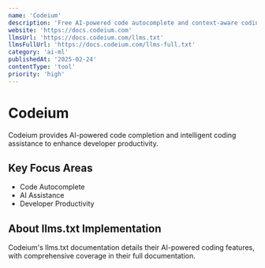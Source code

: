 ```yaml
---
name: 'Codeium'
description: 'Free AI-powered code autocomplete and context-aware coding assistant'
website: 'https://docs.codeium.com'
llmsUrl: 'https://docs.codeium.com/llms.txt'
llmsFullUrl: 'https://docs.codeium.com/llms-full.txt'
category: 'ai-ml'
publishedAt: '2025-02-24'
contentType: 'tool'
priority: 'high'
---
```


# Codeium

Codeium provides AI-powered code completion and intelligent coding assistance to enhance developer productivity.

## Key Focus Areas

- Code Autocomplete
- AI Assistance
- Developer Productivity

## About llms.txt Implementation

Codeium's llms.txt documentation details their AI-powered coding features, with comprehensive coverage in their full documentation.
